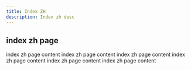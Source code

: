 ```yaml
---
title: Index ZH
description: Index zh desc
---
```


## index zh page

index zh page content
index zh page content
index zh page content
index zh page content
index zh page content
index zh page content
